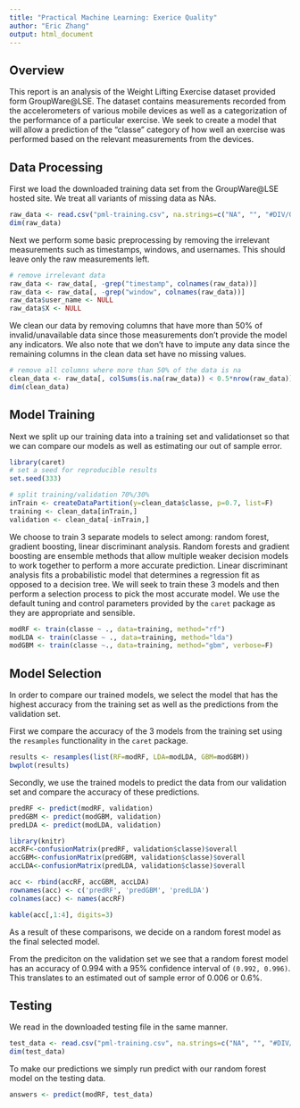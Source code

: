 ```yaml
---
title: "Practical Machine Learning: Exerice Quality"
author: "Eric Zhang"
output: html_document
---
```


## Overview

This report is an analysis of the Weight Lifting Exercise dataset provided form GroupWare@LSE. The dataset contains measurements recorded from the accelerometers of various mobile devices as well as a categorization of the performance of a particular exercise. We seek to create a model that will allow a prediction of the "classe" category of how well an exercise was performed based on the relevant measurements from the devices.

## Data Processing
First we load the downloaded training data set from the GroupWare@LSE hosted site. We treat all variants of missing data as NAs.
```r
raw_data <- read.csv("pml-training.csv", na.strings=c("NA", "", "#DIV/0!"))
dim(raw_data)
```

Next we perform some basic preprocessing by removing the irrelevant measurements such as timestamps, windows, and usernames. This should leave only the raw measurements left. 
```r
# remove irrelevant data
raw_data <- raw_data[, -grep("timestamp", colnames(raw_data))]
raw_data <- raw_data[, -grep("window", colnames(raw_data))]
raw_data$user_name <- NULL
raw_data$X <- NULL
```

We clean our data by removing columns that have more than 50% of invalid/unavailable data since those measurements don't provide the model any indicators. We also note that we don't have to impute any data since the remaining columns in the clean data set have no missing values. 
```r
# remove all columns where more than 50% of the data is na
clean_data <- raw_data[, colSums(is.na(raw_data)) < 0.5*nrow(raw_data)]
dim(clean_data)
```


## Model Training

Next we split up our training data into a training set and validationset so that we can compare our models as well as estimating our out of sample error. 

```r
library(caret)
# set a seed for reproducible results
set.seed(333)

# split training/validation 70%/30%
inTrain <- createDataPartition(y=clean_data$classe, p=0.7, list=F)
training <- clean_data[inTrain,]
validation <- clean_data[-inTrain,]
```

We choose to train 3 separate models to select among: random forest, gradient boosting, linear discriminant analysis. Random forests and gradient boosting are ensemble methods that allow multiple weaker decision models to work together to perform a more accurate prediction. Linear discriminant analysis fits a probabilistic model that determines a regression fit as opposed to a decision tree. We will seek to train these 3 models and then perform a selection process to pick the most accurate model. 
We use the default tuning and control parameters provided by the `caret` package as they are appropriate and sensible.
```r
modRF <- train(classe ~ ., data=training, method="rf")
modLDA <- train(classe ~ ., data=training, method="lda")
modGBM <- train(classe ~., data=training, method="gbm", verbose=F)
```

## Model Selection

In order to compare our trained models, we select the model that has the highest accuracy from the training set as well as the predictions from the validation set. 

First we compare the accuracy of the 3 models from the training set using the `resamples` functionality in the `caret` package. 
```r
results <- resamples(list(RF=modRF, LDA=modLDA, GBM=modGBM))
bwplot(results)
```

Secondly, we use the trained models to predict the data from our validation set and compare the accuracy of these predictions.
```r
predRF <- predict(modRF, validation)
predGBM <- predict(modGBM, validation)
predLDA <- predict(modLDA, validation)

```
```r
library(knitr)
accRF<-confusionMatrix(predRF, validation$classe)$overall
accGBM<-confusionMatrix(predGBM, validation$classe)$overall
accLDA<-confusionMatrix(predLDA, validation$classe)$overall

acc <- rbind(accRF, accGBM, accLDA)
rownames(acc) <- c('predRF', 'predGBM', 'predLDA')
colnames(acc) <- names(accRF)

kable(acc[,1:4], digits=3)
```

As a result of these comparisons, we decide on a random forest model as the final selected model. 

From the prediciton on the validation set we see that a random forest model has an accuracy of 0.994 with a 95% confidence interval of `(0.992, 0.996)`. This translates to an estimated out of sample error of 0.006 or 0.6%.


## Testing

We read in the downloaded testing file in the same manner.
```r
test_data <- read.csv("pml-training.csv", na.strings=c("NA", "", "#DIV/0!"))
dim(test_data)
```

To make our predictions we simply run predict with our random forest model on the testing data.
```r
answers <- predict(modRF, test_data)
```
